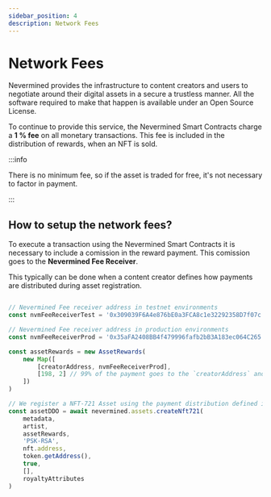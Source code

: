 ```yaml
---
sidebar_position: 4
description: Network Fees
---
```


# Network Fees

Nevermined provides the infrastructure to content creators and users to negotiate around their digital assets in a secure a trustless manner. All the software required to make that happen is available under an Open Source License. 

To continue to provide this service, the Nevermined Smart Contracts charge a **1 % fee** on all monetary transactions. This fee is included in the distribution of rewards, when an NFT is sold.


:::info

There is no minimum fee, so if the asset is traded for free, it's not necessary to factor in payment.

:::

## How to setup the network fees?

To execute a transaction using the Nevermined Smart Contracts it is necessary to include a comission in the reward payment. This comission goes to the **Nevermined Fee Receiver**.

This typically can be done when a content creator defines how payments are distributed during asset registration.

```js

// Nevermined Fee receiver address in testnet environments
const nvmFeeReceiverTest = '0x309039F6A4e876bE0a3FCA8c1e32292358D7f07c'

// Nevermined Fee receiver address in production environments
const nvmFeeReceiverProd = '0x35aFA2408BB4f479996fafb2bB3A183ec064C265'

const assetRewards = new AssetRewards(
    new Map([
        [creatorAddress, nvmFeeReceiverProd],
        [198, 2] // 99% of the payment goes to the `creatorAddress` and 1% to `nvmFeeReceiverProd`
    ])
)

// We register a NFT-721 Asset using the payment distribution defined in the `assetRewards` variable
const assetDDO = await nevermined.assets.createNft721(
    metadata,
    artist,
    assetRewards,
    'PSK-RSA',
    nft.address,
    token.getAddress(),
    true,
    [],
    royaltyAttributes
)

```


